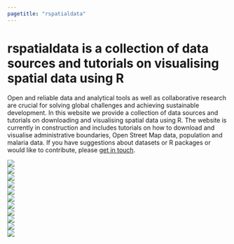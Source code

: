 ```yaml
---
pagetitle: "rspatialdata"
---
```


# **rspatialdata** is a collection of data sources and tutorials on visualising spatial data using R


Open and reliable data and analytical tools as well as collaborative research are crucial for solving global challenges and achieving sustainable development. In this website we provide a collection of data sources and tutorials on downloading and visualising spatial data using R.
The website is currently in construction and includes tutorials on how to download and visualise administrative boundaries, Open Street Map data, population and malaria data. If you have suggestions about datasets or R packages or would like to contribute, please [get in touch](contributors.html).


<!---<center>
![https://sdgs.un.org/goals](./figures/SDGs.png#center)
<br>
https://sdgs.un.org/goals
</center>-->

<div class="icon-grid">
  <div class="row">
  <div class="col-sm-1"></div>
  <div class="col-sm-2">
  <a href="admin_boundaries.html"><img src="figures/admin_boundaries.jpg"></a>
  </div>
  <div class="col-sm-2">
  <a href="osm.html"><img src="figures/osm.jpg"></a>
  </div>
  <div class="col-sm-2">
  <a href="population.html"><img src="figures/population.jpg"></a>
  </div>
  <div class="col-sm-2">
  <a href="elevation.html"><img src="figures/elevation.jpg"></a>
  </div>
  <div class="col-sm-2">
  <a href="temperature.html"><img src="figures/temperature.jpg"></a>
  </div>
  <div class="col-sm-1"></div>
  </div>
  <div class="row">
  <div class="col-sm-2">
  <a href=#><img src="figures/rainfall.jpg"></a>
  </div>
  <div class="col-sm-2">
  <a href="humidity.html"><img src="figures/humidity.jpg"></a>
  </div>
  <div class="col-sm-2">
  <a href=#><img src="figures/vegetation.jpg"></a>
  </div>
  <div class="col-sm-2">
  <a href=#><img src="figures/land_cover.jpg"></a>
  </div>
  <div class="col-sm-2">
  <a href=#><img src="figures/dhs.jpg"></a>
  </div>
  <div class="col-sm-2">
  <a href="malaria.html"><img src="figures/malaria.jpg"></a>
  </div>
  </div>
</div>